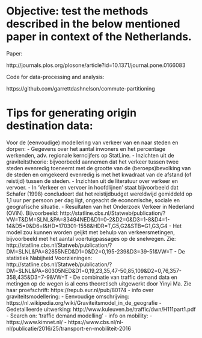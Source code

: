 # Objective: test the methods described in the below mentioned paper in context of the Netherlands.

Paper:

http://journals.plos.org/plosone/article?id=10.1371/journal.pone.0166083

Code for data-processing and analysis:

https://github.com/garrettdashnelson/commute-partitioning

# Tips for generating origin destination data:

Voor de (eenvoudige) modellering van verkeer van en naar steden en dorpen:
- Gegevens over het aantal inwoners en het percentage werkenden, adv. regionale kerncijfers op StatLine.
- Inzichten uit de graviteitstheorie: bijvoorbeeld aannemen dat het verkeer tussen twee steden evenredig toeneemt met de grootte van de (beroeps)bevolking van de steden en omgekeerd evenredig is met het kwadraat van de afstand (of reistijd) tussen de steden.
- Inzichten uit de literatuur over verkeer en vervoer. 
- In ‘Verkeer en vervoer in hoofdlijnen’ staat bijvoorbeeld dat Schafer (1998) concludeert dat het reistijdbudget wereldwijd gemiddeld op 1,1 uur per persoon per dag ligt, ongeacht de economische, sociale en geografische situatie.
- Resultaten van het Onderzoek Verkeer in Nederland (OViN). 
Bijvoorbeeld: http://statline.cbs.nl/Statweb/publication/?VW=T&DM=SLNL&PA=83494NED&D1=0-2&D2=0&D3=1-8&D4=1-14&D5=0&D6=l&HD=170301-1558&HDR=T,G5,G2&STB=G1,G3,G4
- Het model zou kunnen worden geijkt met behulp van verkeersmetingen, 
bijvoorbeeld met het aantal voertuigpassages op de snelwegen. 
Zie: http://statline.cbs.nl/Statweb/publication/?DM=SLNL&PA=82855NED&D1=0&D2=0,195-239&D3=39-51&VW=T
- De statistiek Nabijheid Voorzieningen: http://statline.cbs.nl/Statweb/publication/?DM=SLNL&PA=80305NED&D1=0,19,23,35,47-50,85,109&D2=0,76,357-358,435&D3=7-9&VW=T
- De combinatie van traffic demand data en metingen op de wegen is al eens theoretisch uitgewerkt door Yinyi Ma. Zie haar proefschrift: https://repub.eur.nl/pub/80174
- info over graviteitsmodellering:
- Eenvoudige omschrijving: https://nl.wikipedia.org/wiki/Graviteitsmodel_in_de_geografie
- Gedetailleerde uitwerking: http://www.kuleuven.be/traffic/dwn/H111part1.pdf
- Search on: ‘traffic demand modelling’
- info on mobility:
- https://www.kimnet.nl/
- https://www.cbs.nl/nl-nl/publicatie/2016/25/transport-en-mobiliteit-2016



